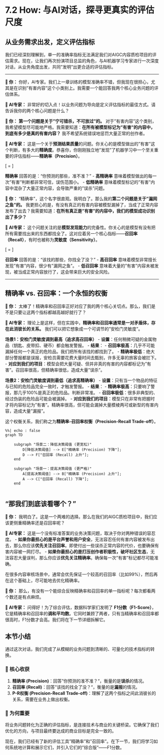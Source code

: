 # 7.2 How: 与AI对话，探寻更真实的评估尺度

## 从业务需求出发，定义评估指标

我们已经深刻理解到，单一的准确率指标无法满足我们对AIGC内容质检项目的评估需求。现在，让我们再次扮演项目总监的角色，与AI机器学习专家进行一次深度对话，从业务角度出发，共同"发明"出更合适的评估指标。

---

**👤 你：** 你好，AI专家。我们上一章训练的模型准确率不错，但我现在很担心，尤其是在识别"有害内容"这个小类别上。我需要一个能回答我两个核心业务问题的评估体系。

**🤖 AI专家：** 非常好的切入点！以业务问题为导向是定义评估指标的最佳方式。请告诉我你的两个核心问题是什么？

**👤 你：** **第一个问题是关于"宁可错杀，不可放过"的。** 对于"有害内容"这个类别，我希望模型尽可能地严格。我需要知道：**在所有被模型标记为"有害"的内容中，到底有多少是真的有害内容？** 我不希望系统错误地惩罚大量正常的创作者。

**🤖 AI专家：** 这是一个关于**预测结果质量**的问题。你关心的是模型做出的"有害"这个判断，有多大的**精确度**。恭喜你，你刚刚独立地"发现"了机器学习中一个至关重要的评估指标——**精确率（Precision）**。

\[
\text{精确率 (Precision)} = \frac{\text{真正是"有害"且被预测为"有害"的数量}}{\text{所有被预测为"有害"的总数}}
\]

**精确率** 回答的是："你预测的那些，准不准？"
-   **高精确率** 意味着模型做出的每一次"有害"判断都非常可信，误伤范围小。
-   **低精确率** 意味着模型标记的"有害"内容中混杂了大量正常内容，会导致严重的"误杀"问题。

**👤 你：** "精确率"，这个名字很直观。我明白了。那么我的**第二个问题是关于"漏网之鱼"的。** 我更担心的是，有没有真正的有害内容被模型漏掉了，当成了正常内容发布了出去？我需要知道：**在所有真正是"有害"的内容中，我们的模型成功识别出了多少？**

**🤖 AI专家：** 这个问题关注的是**模型发现能力**的完备性。你关心的是模型有没有把所有需要找出来的东西都找全了。这对应着另一个核心指标——**召回率（Recall）**，有时也被称为**灵敏度（Sensitivity）**。

\[
\text{召回率 (Recall)} = \frac{\text{真正是"有害"且被预测为"有害"的数量}}{\text{所有事实上是"有害"的总数}}
\]

**召回率** 回答的是："该找的那些，你找全了没？"
-   **高召回率** 意味着模型非常擅长发现"有害"内容，很少有"漏网之鱼"。
-   **低召回率** 意味着大量的"有害"内容未被发现，被当成正常内容放行了，这会带来巨大的安全风险。

---

## 精确率 vs. 召回率：一个永恒的权衡

**👤 你：** 太棒了！精确率和召回率正好对应了我的两个核心关切点。那么，我们是不是只要让这两个指标都越高越好就行了？

**🤖 AI专家：** 理论上是这样，但在实践中，**精确率和召回率通常是一对矛盾体，存在此消彼长的关系。** 我们可以把它想象成一个可调节的"安检门灵敏度"。

**场景1：安检门灵敏度调到最高（追求高召回率）**
-   **设置**：任何稍微可疑的金属物品（钥匙、皮带扣、硬币）都会触发警报。
-   **结果**：
    -   **召回率极高**：几乎不可能漏掉任何一个真正的危险品。我们把所有该找的都找到了。
    -   **精确率极低**：绝大部分警报都是误报，安检员需要花费大量时间去甄别，许多无辜的旅客会被拦下。
-   **对应到我们的项目**：模型会把大量可疑、但并非真的有害的内容都标记为"有害"。召回率很高，但精确率很低，造成大量"误杀"。

**场景2：安检门灵敏度调到最低（追求高精确率）**
-   **设置**：只有当一个物品的特征与已知的危险品完全一致时，才触发警报。
-   **结果**：
    -   **精确率极高**：只要响了警报，那几乎100%是真正的危险品。判断非常准。
    -   **召回率极低**：很多非典型的、经过伪装的危险品可能会被漏掉。
-   **对应到我们的项目**：模型只在非常有把握时才将内容标记为"有害"。精确率很高，但可能会漏掉大量模棱两可或新型的有害内容，造成大量"漏报"。

这个权衡关系，我们称之为**精确率-召回率权衡（Precision-Recall Trade-off）**。

```mermaid
%%| echo : false
graph TD
    
    subgraph "场景二：降低决策阈值 (更宽松)"
        D[降低决策阈值] --> E["精确率 (Precision) 下降"];
        D --> F["召回率 (Recall) 上升"];
    end

    subgraph "场景一：提高决策阈值 (更严格)"
        A[提高决策阈值] --> B["精确率 (Precision) 上升"];
        A --> C["召回率 (Recall) 下降"];
    end
    
```

## "那我们到底该看哪个？"

**👤 你：** 我明白了。这是一个两难的选择。那么在我们的AIGC质检项目中，我们应该更侧重精确率还是召回率呢？

**🤖 AI专家：** 这是一个没有标准答案的业务决策问题，取决于你对两种错误的容忍度。
-   **如果你最担心的是平台声誉和用户安全**，无法容忍任何有害内容被发布出去，那么你应该**优先关注召回率**。即使付出一些误杀正常内容的代价，也要确保有害内容被一网打尽。
-   **如果你最担心的是打压创作者积极性，破坏社区生态**，无法容忍大量误判，那么你应该**优先关注精确率**。确保每一次"有害"标记都尽可能准确。

在很多内容审核场景中，通常会优先保证一个较高的召回率（比如99%），然后再在这个基础上，尽可能地去优化精确率。

**👤 你：** 那么，有没有一个能综合反映精确率和召回率的单一指标呢？每次都看两个数还是有点麻烦。

**🤖 AI专家：** 问得好！为了综合评估，数据科学家们发明了 **F1分数（F1-Score）**，它是精确率和召回率的**调和平均数**。它同时兼顾了两者，只有当精确率和召回率都很高时，F1分数才会高。我们将在下一节详细拆解它。

## 本节小结

通过这次对话，我们完成了从模糊的业务问题到清晰的、可量化的技术指标的转换。

### 🎯 核心收获
1.  **精确率 (Precision)**：回答"你预测的准不准？"，衡量的是**误杀**的情况。
2.  **召回率 (Recall)**：回答"该找的找全了没？"，衡量的是**漏报**的情况。
3.  **P-R权衡 (Precision-Recall Trade-off)**：理解了这两个指标之间此消彼长的关系，需要在业务上做出权衡。

### 🤔 为何重要
将业务问题转化为正确的评估指标，是连接技术与商业的关键桥梁。它确保了我们优化的方向，与项目最终要达成的商业目标是完全一致的。

现在，我们已经有了新的评估工具"精确率"和"召回率"。在下一节，我们将学习如何系统地计算和展示它们，并引入它们的"综合版"——F1分数。 